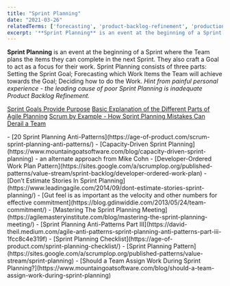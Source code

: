 ```yaml
---
title: "Sprint Planning"
date: "2021-03-26"
relatedTerms: ['forecasting', 'product-backlog-refinement', 'production-support', 'sprint-goal']
excerpt: '**Sprint Planning** is an event at the beginning of a Sprint where the Team plans the'
---
```


**Sprint Planning** is an event at the beginning of a Sprint where the Team plans the items they can complete in the next Sprint. They also craft a Goal to act as a focus for their work. Sprint Planning consists of three parts: Setting the Sprint Goal; Forecasting which Work Items the Team will achieve towards the Goal; Deciding how to do the Work. _Hint from painful personal experience - the leading cause of poor Sprint Planning is inadequate Product Backlog Refinement._

[Sprint Goals Provide Purpose]((/blog/sprint-goals-provide-purpose))
[Basic Explanation of the Different Parts of Agile Planning]((/blog/basic-explanation-of-the-different-parts-of-agile-planning))
[Scrum by Example - How Sprint Planning Mistakes Can Derail a Team](/blog/how-sprint-planning-mistakes-can-derail-a-team)

<HighlightBox heading="Resource Links" variant="resourceLinks">
- [20 Sprint Planning Anti-Patterns](https://age-of-product.com/scrum-sprint-planning-anti-patterns/)
- [Capacity-Driven Sprint Planning](https://www.mountaingoatsoftware.com/blog/capacity-driven-sprint-planning) - an alternate approach from Mike Cohn
- [Developer-Ordered Work Plan Pattern](https://sites.google.com/a/scrumplop.org/published-patterns/value-stream/sprint-backlog/developer-ordered-work-plan)
- [Don’t Estimate Stories In Sprint Planning](https://www.leadingagile.com/2014/09/dont-estimate-stories-sprint-planning/)
- [Gut feel is as important as the velocity and other numbers for effective commitment](https://blog.gdinwiddie.com/2013/05/24/team-commitment/)
- [Mastering The Sprint Planning Meeting](https://agilemasteryinstitute.com/blog/mastering-the-sprint-planning-meeting/)
- [Sprint Planning Anti-Patterns Part III](https://david-theil.medium.com/agile-anti-patterns-sprint-planning-anti-patterns-part-iii-1fcc8c4e319f)
- [Sprint Planning Checklist](https://age-of-product.com/sprint-planning-checklist/)
- [Sprint Planning Pattern](https://sites.google.com/a/scrumplop.org/published-patterns/value-stream/sprint-planning)
- [Should a Team Assign Work During Sprint Planning?](https://www.mountaingoatsoftware.com/blog/should-a-team-assign-work-during-sprint-planning)
</HighlightBox>
